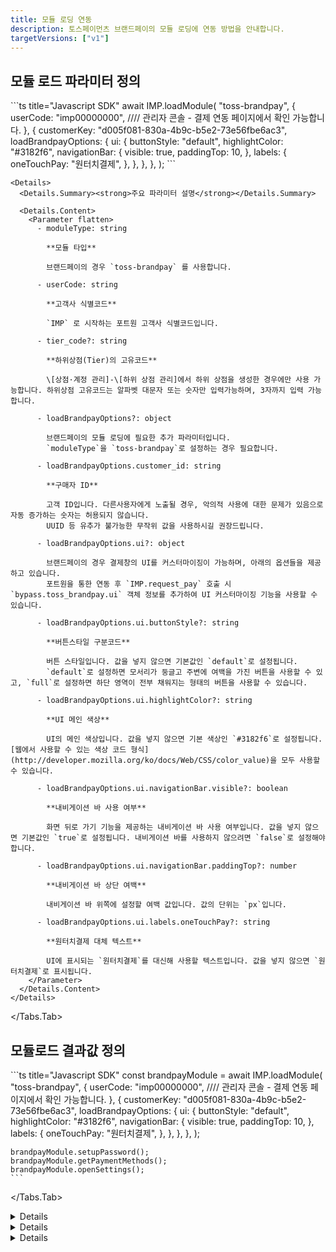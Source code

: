 ```yaml
---
title: 모듈 로딩 연동
description: 토스페이먼츠 브랜드페이의 모듈 로딩에 연동 방법을 안내합니다.
targetVersions: ["v1"]
---
```



## 모듈 로드 파라미터 정의

<Tabs>
  <Tabs.Tab title="모듈 로드 요청">
    ```ts title="Javascript SDK"
    await IMP.loadModule(
      "toss-brandpay",
      {
        userCode: "imp00000000", //// 관리자 콘솔 - 결제 연동 페이지에서 확인 가능합니다.
      },
      {
        customerKey: "d005f081-830a-4b9c-b5e2-73e56fbe6ac3",
        loadBrandpayOptions: {
          ui: {
            buttonStyle: "default",
            highlightColor: "#3182f6",
            navigationBar: {
              visible: true,
              paddingTop: 10,
            },
            labels: {
              oneTouchPay: "원터치결제",
            },
          },
        },
      },
    );
    ```

    <Details>
      <Details.Summary><strong>주요 파라미터 설명</strong></Details.Summary>

      <Details.Content>
        <Parameter flatten>
          - moduleType: string

            **모듈 타입**

            브랜드페이의 경우 `toss-brandpay` 를 사용합니다.

          - userCode: string

            **고객사 식별코드**

            `IMP` 로 시작하는 포트원 고객사 식별코드입니다.

          - tier_code?: string

            **하위상점(Tier)의 고유코드**

            \[상점·계정 관리]-\[하위 상점 관리]에서 하위 상점을 생성한 경우에만 사용 가능합니다. 하위상점 고유코드는 알파벳 대문자 또는 숫자만 입력가능하며, 3자까지 입력 가능합니다.

          - loadBrandpayOptions?: object

            브랜드페이의 모듈 로딩에 필요한 추가 파라미터입니다.
            `moduleType`을 `toss-brandpay`로 설정하는 경우 필요합니다.

          - loadBrandpayOptions.customer_id: string

            **구매자 ID**

            고객 ID입니다. 다른사용자에게 노출될 경우, 악의적 사용에 대한 문제가 있음으로 자동 증가하는 숫자는 허용되지 않습니다.
            UUID 등 유추가 불가능한 무작위 값을 사용하시길 권장드립니다.

          - loadBrandpayOptions.ui?: object

            브랜드페이의 경우 결제창의 UI를 커스터마이징이 가능하며, 아래의 옵션들을 제공하고 있습니다.
            포트원을 통한 연동 후 `IMP.request_pay` 호출 시 `bypass.toss_brandpay.ui` 객체 정보를 추가하여 UI 커스터마이징 기능을 사용할 수 있습니다.

          - loadBrandpayOptions.ui.buttonStyle?: string

            **버튼스타일 구분코드**

            버튼 스타일입니다. 값을 넣지 않으면 기본값인 `default`로 설정됩니다.
            `default`로 설정하면 모서리가 둥글고 주변에 여백을 가진 버튼을 사용할 수 있고, `full`로 설정하면 하단 영역이 전부 채워지는 형태의 버튼을 사용할 수 있습니다.

          - loadBrandpayOptions.ui.highlightColor?: string

            **UI 메인 색상**

            UI의 메인 색상입니다. 값을 넣지 않으면 기본 색상인 `#3182f6`로 설정됩니다. [웹에서 사용할 수 있는 색상 코드 형식](http://developer.mozilla.org/ko/docs/Web/CSS/color_value)을 모두 사용할 수 있습니다.

          - loadBrandpayOptions.ui.navigationBar.visible?: boolean

            **내비게이션 바 사용 여부**

            화면 뒤로 가기 기능을 제공하는 내비게이션 바 사용 여부입니다. 값을 넣지 않으면 기본값인 `true`로 설정됩니다. 내비게이션 바를 사용하지 않으려면 `false`로 설정해야 합니다.

          - loadBrandpayOptions.ui.navigationBar.paddingTop?: number

            **내비게이션 바 상단 여백**

            내비게이션 바 위쪽에 설정할 여백 값입니다. 값의 단위는 `px`입니다.

          - loadBrandpayOptions.ui.labels.oneTouchPay?: string

            **원터치결제 대체 텍스트**

            UI에 표시되는 `원터치결제`를 대신해 사용할 텍스트입니다. 값을 넣지 않으면 `원터치결제`로 표시됩니다.
        </Parameter>
      </Details.Content>
    </Details>
  </Tabs.Tab>
</Tabs>

## 모듈로드 결과값 정의

<Tabs>
  <Tabs.Tab title="모듈 로드 요청">
    ```ts title="Javascript SDK"
    const brandpayModule = await IMP.loadModule(
      "toss-brandpay",
      {
        userCode: "imp00000000", //// 관리자 콘솔 - 결제 연동 페이지에서 확인 가능합니다.
      },
      {
        customerKey: "d005f081-830a-4b9c-b5e2-73e56fbe6ac3",
        loadBrandpayOptions: {
          ui: {
            buttonStyle: "default",
            highlightColor: "#3182f6",
            navigationBar: {
              visible: true,
              paddingTop: 10,
            },
            labels: {
              oneTouchPay: "원터치결제",
            },
          },
        },
      },
    );

    brandpayModule.setupPassword();
    brandpayModule.getPaymentMethods();
    brandpayModule.openSettings();
    ```
  </Tabs.Tab>

  <Details>
    <Details.Summary><strong>setupPassword 설명</strong></Details.Summary>

    <Details.Content>
      결제할 때 사용할 비밀번호를 설정할 수 있는 메서드입니다. 비밀번호 등록・변경이 완료되면 Promise가 resolve됩니다.

      자세한 내용은 [토스페이먼츠의 개발자센터 문서](http://docs.tosspayments.com/reference/brandpay-sdk#setuppassword) 를 참고하세요.

      ```ts title="Javascript SDK"
      brandpayModule.setupPassword().catch(function (error) {
        if (error.code === "USER_CANCEL") {
          // 사용자가 창을 닫아 취소한 경우에 대한 처리
        }
      });
      ```
    </Details.Content>
  </Details>

  <Details>
    <Details.Summary><strong>getPaymentMethods 설명</strong></Details.Summary>

    <Details.Content>
      등록되어 있는 결제 수단을 조회하는 메서드입니다. 조회가 성공했을 때 Promise가 resolve되고 고객의 결제수단 정보(BrandpayMethodResponse)가 반환됩니다.

      자세한 내용은 [토스페이먼츠의 개발자센터 문서](http://docs.tosspayments.com/reference/brandpay-sdk#getpaymentmethods) 를 참고하세요.

      ```ts title="Javascript SDK"
      brandpayModule
        .getPaymentMethods()
        .then(function (methods) {
          // 성공 처리
        })
        .catch(function (error) {
          if (error.code === "USER_CANCEL") {
            // 사용자가 결제창을 닫은 경우 에러 처리
          }
        });
      ```
    </Details.Content>
  </Details>

  <Details>
    <Details.Summary><strong>openSettings 설명</strong></Details.Summary>

    <Details.Content>
      브랜드페이에서 사용하는 결제수단, 비밀번호 설정을 관리하는 결제 관리창을 열 수 있습니다.

      자세한 내용은 [토스페이먼츠의 개발자센터 문서](http://docs.tosspayments.com/reference/brandpay-sdk#opensettings) 를 참고하세요.

      ```ts title="Javascript SDK"
      brandpayModule.openSettings().catch(function (error) {
        if (error.code === "USER_CANCEL") {
          // 사용자가 창을 닫아 취소한 경우에 대한 처리
        }
      });
      ```
    </Details.Content>
  </Details>
</Tabs>

